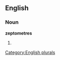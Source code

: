 ==English==

===Noun===
'''zeptometres'''

# {{plural of|[[zeptometre]]}}

[[Category:English plurals]]